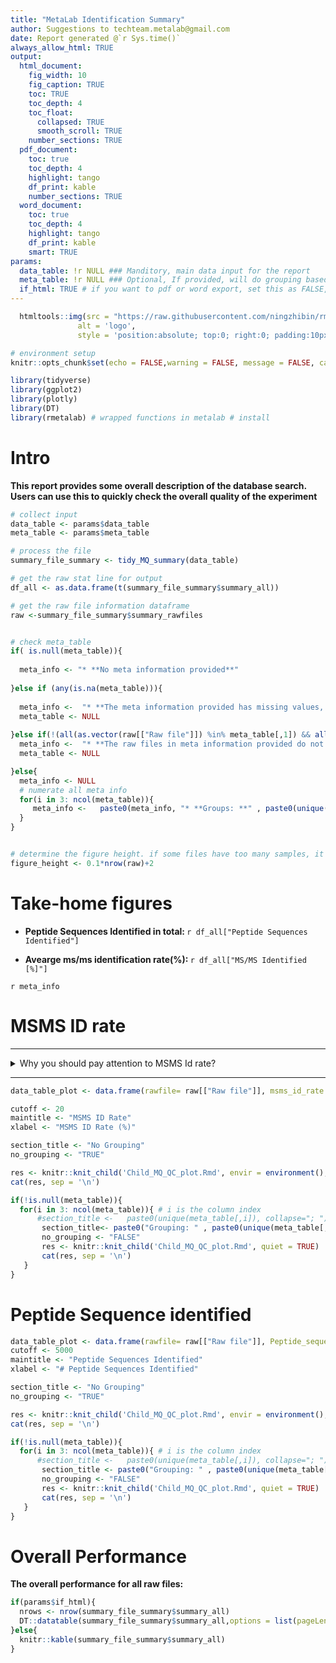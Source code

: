 ```yaml
---
title: "MetaLab Identification Summary"
author: Suggestions to techteam.metalab@gmail.com
date: Report generated @`r Sys.time()`
always_allow_html: TRUE
output:
  html_document:
    fig_width: 10
    fig_caption: TRUE
    toc: TRUE
    toc_depth: 4
    toc_float:
      collapsed: TRUE
      smooth_scroll: TRUE
    number_sections: TRUE
  pdf_document:
    toc: true
    toc_depth: 4
    highlight: tango
    df_print: kable
    number_sections: TRUE
  word_document:
    toc: true
    toc_depth: 4
    highlight: tango
    df_print: kable
    smart: TRUE
params:  
  data_table: !r NULL ### Manditory, main data input for the report
  meta_table: !r NULL ### Optional, If provided, will do grouping based statistics
  if_html: TRUE # if you want to pdf or word export, set this as FALSE, but will lose interactivity, not meant for metalab report
---
```


<style type="text/css">
.main-container {
  max-width: 1400px;
  margin-left: auto;
  margin-right: auto;
}
</style>



```r
  htmltools::img(src = "https://raw.githubusercontent.com/ningzhibin/rmdocpu/master/inst/rmd/iMetaReport.png", 
               alt = 'logo', 
               style = 'position:absolute; top:0; right:0; padding:10px;width:100px;height:100px;')

```




```r
# environment setup
knitr::opts_chunk$set(echo = FALSE,warning = FALSE, message = FALSE, cache = FALSE)

library(tidyverse)
library(ggplot2)
library(plotly)
library(DT)
library(rmetalab) # wrapped functions in metalab # install 

```



# Intro

**This report provides some overall description of the database search. **
**Users can use this to quickly check the overall quality of the experiment**



```r

# collect input
data_table <- params$data_table
meta_table <- params$meta_table 

# process the file
summary_file_summary <- tidy_MQ_summary(data_table)

# get the raw stat line for output
df_all <- as.data.frame(t(summary_file_summary$summary_all))

# get the raw file information dataframe
raw <-summary_file_summary$summary_rawfiles


# check meta_table
if( is.null(meta_table)){ 
  
  meta_info <- "* **No meta information provided**"
  
}else if (any(is.na(meta_table))){ 
  
  meta_info <-  "* **The meta information provided has missing values, please check, analysis continues without grouping information**"
  meta_table <- NULL
  
}else if(!(all(as.vector(raw[["Raw file"]]) %in% meta_table[,1]) && all( meta_table[,1] %in% as.vector(raw[["Raw file"]])))){
  meta_info <-  "* **The raw files in meta information provided do not match the raw file names in the data file, please check, analysis continues without grouping information**"
  meta_table <- NULL

}else{
  meta_info <- NULL
  # numerate all meta info
  for(i in 3: ncol(meta_table)){
     meta_info <-   paste0(meta_info, "* **Groups: **" , paste0(unique(meta_table[,i]), collapse="; "), "<br>  \n\n" )  
  }
}


# determine the figure height. if some files have too many samples, it would be a good idea to increase the height to make it easier to read
figure_height <- 0.1*nrow(raw)+2

```



# Take-home figures


*  **Peptide Sequences Identified in total: ** `r df_all["Peptide Sequences Identified"]`

*  **Avearge ms/ms identification rate(%): ** `r df_all["MS/MS Identified [%]"]`

`r meta_info` 


#  MSMS ID rate {.tabset .tabset-fade }


***


<details>
  <summary>Why you should pay attention to MSMS Id rate?</summary>
  
1. MS ID rate is a good repretation of the MS run quality. Usually, raw files from Q-Exactive series should have roughly around 50% ms ID rate (Percentage of MSMS spectra identified as peptided, at a 1% FDR) for human cell culture digest, and at least 20% for metaproteomics samples according to experience. This number is a bit lower on QE- HFX and Exploris 480, because the scan rate is faster but the msms2 quality is not a bit lower

2. MS ID rate should also be well-reproduced across samples and groupings. 

  *  Check the raw files if they have obnormally low ID rate, usually with abnormal LC/basepeak profile or low MS intensity. 
  *  A decreasing MS ID treand along sample running order indicates a performance drop of the MS: your MS might need to be cleaned. If the performance drops a lot, more than 20% within running time for the whole project, without scramble of the sample run-order, the data might not be usable, unless very careflly caliburated. 

</details>

***



```r
data_table_plot <- data.frame(rawfile= raw[["Raw file"]], msms_id_rate = raw[["MS/MS Identified [%]"]])

cutoff <- 20
maintitle <- "MSMS ID Rate"
xlabel <- "MSMS ID Rate (%)"

section_title <- "No Grouping"
no_grouping <- "TRUE"

res <- knitr::knit_child('Child_MQ_QC_plot.Rmd', envir = environment(), quiet = TRUE)
cat(res, sep = '\n')

```



```r

if(!is.null(meta_table)){
  for(i in 3: ncol(meta_table)){ # i is the column index
      #section_title <-   paste0(unique(meta_table[,i]), collapse="; ")   
       section_title<- paste0("Grouping: " , paste0(unique(meta_table[,i]), collapse="; ") ) 
       no_grouping <- "FALSE"
       res <- knitr::knit_child('Child_MQ_QC_plot.Rmd', quiet = TRUE)
       cat(res, sep = '\n')
   }
}

```



#  Peptide Sequence identified {.tabset .tabset-fade }


```r
data_table_plot <- data.frame(rawfile= raw[["Raw file"]], Peptide_sequence_identified = raw[["Peptide Sequences Identified"]])
cutoff <- 5000
maintitle <- "Peptide Sequences Identified"
xlabel <- "# Peptide Sequences Identified"

section_title <- "No Grouping"
no_grouping <- "TRUE"

res <- knitr::knit_child('Child_MQ_QC_plot.Rmd', envir = environment(), quiet = TRUE)
cat(res, sep = '\n')

```



```r

if(!is.null(meta_table)){
  for(i in 3: ncol(meta_table)){ # i is the column index
      #section_title <-   paste0(unique(meta_table[,i]), collapse="; ")   
       section_title <- paste0("Grouping: " , paste0(unique(meta_table[,i]), collapse="; ") ) 
       no_grouping <- "FALSE"
       res <- knitr::knit_child('Child_MQ_QC_plot.Rmd', quiet = TRUE)
       cat(res, sep = '\n')
   }
}

```




# Overall Performance

**The overall performance for all raw files:**

```r
if(params$if_html){
  nrows <- nrow(summary_file_summary$summary_all)
  DT::datatable(summary_file_summary$summary_all,options = list(pageLength = nrows)) # datatable is only good for html 
}else{
  knitr::kable(summary_file_summary$summary_all)
}

```
